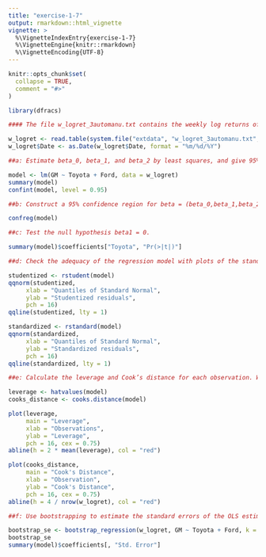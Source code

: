 ```yaml
---
title: "exercise-1-7"
output: rmarkdown::html_vignette
vignette: >
  %\VignetteIndexEntry{exercise-1-7}
  %\VignetteEngine{knitr::rmarkdown}
  %\VignetteEncoding{UTF-8}
---
```


```r
knitr::opts_chunk$set(
  collapse = TRUE,
  comment = "#>"
)
```

```r
library(dfracs)
```

```r
#### The file w_logret_3automanu.txt contains the weekly log returns of three auto manufacturers, General Motors Corp., Ford Motor Corp., and Toyota Motor Corp., from the week of January 3, 1994 to the week of June 25, 2007. Consider the regression model gm = beta_0 + beta_1*toyota + beta_2*ford + e.

w_logret <- read.table(system.file("extdata", "w_logret_3automanu.txt", package = "dfracs"), header = TRUE)
w_logret$Date <- as.Date(w_logret$Date, format = "%m/%d/%Y")

##a: Estimate beta_0, beta_1, and beta_2 by least squares, and give 95% confidence intervals for these parameters.

model <- lm(GM ~ Toyota + Ford, data = w_logret)
summary(model)
confint(model, level = 0.95)

##b: Construct a 95% confidence region for beta = (beta_0,beta_1,beta_2)^T

confreg(model)

##c: Test the null hypothesis beta1 = 0.

summary(model)$coefficients["Toyota", "Pr(>|t|)"]

##d: Check the adequacy of the regression model with plots of the standardized and studentized residuals.

studentized <- rstudent(model)
qqnorm(studentized,
     xlab = "Quantiles of Standard Normal", 
     ylab = "Studentized residuals", 
     pch = 16)
qqline(studentized, lty = 1)

standardized <- rstandard(model)
qqnorm(standardized,
     xlab = "Quantiles of Standard Normal", 
     ylab = "Standardized residuals", 
     pch = 16)
qqline(standardized, lty = 1)

##e: Calculate the leverage and Cook’s distance for each observation. What do these numbers show?

leverage <- hatvalues(model)
cooks_distance <- cooks.distance(model)

plot(leverage, 
     main = "Leverage",
     xlab = "Observations", 
     ylab = "Leverage", 
     pch = 16, cex = 0.75)
abline(h = 2 * mean(leverage), col = "red")

plot(cooks_distance, 
     main = "Cook's Distance",
     xlab = "Observation", 
     ylab = "Cook's Distance",
     pch = 16, cex = 0.75)
abline(h = 4 / nrow(w_logret), col = "red")

##f: Use bootstrapping to estimate the standard errors of the OLS estimates of the regression coeﬃcients. Compare your results with those in (a).

bootstrap_se <- bootstrap_regression(w_logret, GM ~ Toyota + Ford, k = 1000)
bootstrap_se
summary(model)$coefficients[, "Std. Error"]
```

